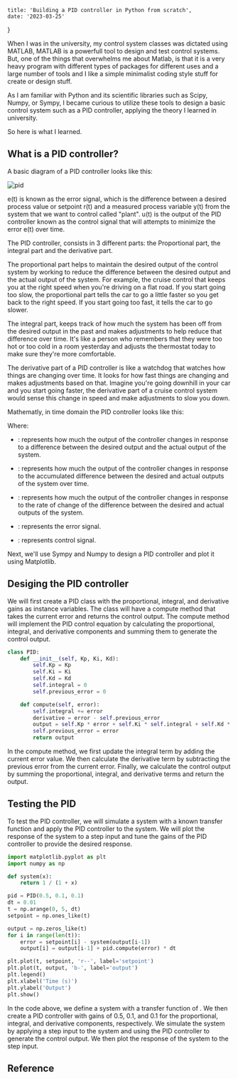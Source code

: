 

    title: 'Building a PID controller in Python from scratch',
    date: '2023-03-25'
}

When I was in the university, my control system classes was dictated using MATLAB,
MATLAB is a powerfull tool to design and test control systems. But, one of the
things that overwhelms me about Matlab, is that it is a very heavy program with 
different types of packages for different uses and a large number of tools and 
I like a simple minimalist coding style stuff for create or design stuff. 

As I am familiar with Python and its scientific libraries such as Scipy, Numpy, 
or Sympy, I became curious to utilize these tools to design a basic control 
system such as a PID controller, applying the theory I learned in university.

So here is what I learned.

## What is a PID controller?

A basic diagram of a PID controller looks like this:

![pid](/images/pid.drawio.svg)

e(t) is known as the error signal, which is the difference between a desired 
process value or setpoint r(t) and a measured process variable y(t) from the 
system that we want to control called "plant". u(t) is the output of the PID 
controller known as the control signal that will attempts to minimize the error 
e(t) over time. 

The PID controller, consists in 3 different parts: the Proportional part, 
the integral part and the derivative part.

The proportional part helps to maintain the desired output of the control 
system by working to reduce the difference between the desired output and the 
actual output of the system. For example, the cruise control that keeps you at 
the right speed when you're driving on a flat road. If you start going too slow, 
the proportional part tells the car to go a little faster so you get back to the 
right speed. If you start going too fast, it tells the car to go slower.

The integral part, keeps track of how much the system has been off from the 
desired output in the past and makes adjustments to help reduce that difference 
over time. It's like a person who remembers that they were too hot or too cold 
in a room yesterday and adjusts the thermostat today to make sure they're more 
comfortable.

The derivative part of a PID controller is like a watchdog that watches how 
things are changing over time. It looks for how fast things are changing and 
makes adjustments based on that. Imagine you're going downhill in your car and 
you start going faster, the derivative part of a cruise control system would 
sense this change in speed and make adjustments to slow you down.

Mathematly, in time domain the PID controller looks like this:

<div style={{ display: 'block', margin: 'auto', width: '60%' }}>
    <InlineMath math="u(t) = K_p e(t) + K_i \int_{0}^{t} e(\tau) d\tau + K_d \frac{d}{dt} e(t)"/>
</div>

Where:

* <InlineMath math="K_p"/>: represents how much the output of the controller 
changes in response to a difference between the desired output and the actual 
output of the system.

* <InlineMath math="k_i"/>: represents how much the output of the controller 
changes in response to the accumulated difference between the desired and actual
outputs of the system over time.

* <InlineMath math="k_d"/>: represents how much the output of the controller 
changes in response to the rate of change of the difference between the desired 
and actual outputs of the system.

* <InlineMath math="e(t)"/>: represents the error signal.

* <InlineMath math="u(t)"/>: represents control signal.

Next, we'll use Sympy and Numpy to design a PID controller and plot it using Matplotlib.

## Desiging the PID controller

We will first create a PID class with the proportional, integral, and derivative
gains as instance variables. The class will have a compute method that takes the
current error and returns the control output. The compute method will implement 
the PID control equation by calculating the proportional, integral, and 
derivative components and summing them to generate the control output.

```python
class PID:
    def __init__(self, Kp, Ki, Kd):
        self.Kp = Kp
        self.Ki = Ki
        self.Kd = Kd
        self.integral = 0
        self.previous_error = 0

    def compute(self, error):
        self.integral += error
        derivative = error - self.previous_error
        output = self.Kp * error + self.Ki * self.integral + self.Kd * derivative
        self.previous_error = error
        return output
```
In the compute method, we first update the integral term by adding the current 
error value. We then calculate the derivative term by subtracting the previous 
error from the current error. Finally, we calculate the control output by 
summing the proportional, integral, and derivative terms and return the output.

## Testing the PID

To test the PID controller, we will simulate a system with a known transfer 
function and apply the PID controller to the system. We will plot the response 
of the system to a step input and tune the gains of the PID controller to 
provide the desired response.

```python
import matplotlib.pyplot as plt
import numpy as np

def system(x):
    return 1 / (1 + x)

pid = PID(0.5, 0.1, 0.1)
dt = 0.01
t = np.arange(0, 5, dt)
setpoint = np.ones_like(t)

output = np.zeros_like(t)
for i in range(len(t)):
    error = setpoint[i] - system(output[i-1])
    output[i] = output[i-1] + pid.compute(error) * dt

plt.plot(t, setpoint, 'r--', label='setpoint')
plt.plot(t, output, 'b-', label='output')
plt.legend()
plt.xlabel('Time (s)')
plt.ylabel('Output')
plt.show()
```

In the code above, we define a system with a transfer function of <InlineMath math="\frac{1}{1 + x}"/>. 
We then create a PID controller with gains of 0.5, 0.1, and 0.1 for the 
proportional, integral, and derivative components, respectively. We simulate 
the system by applying a step input to the system and using the PID controller 
to generate the control output. We then plot the response of the system to the 
step input.

## Reference



